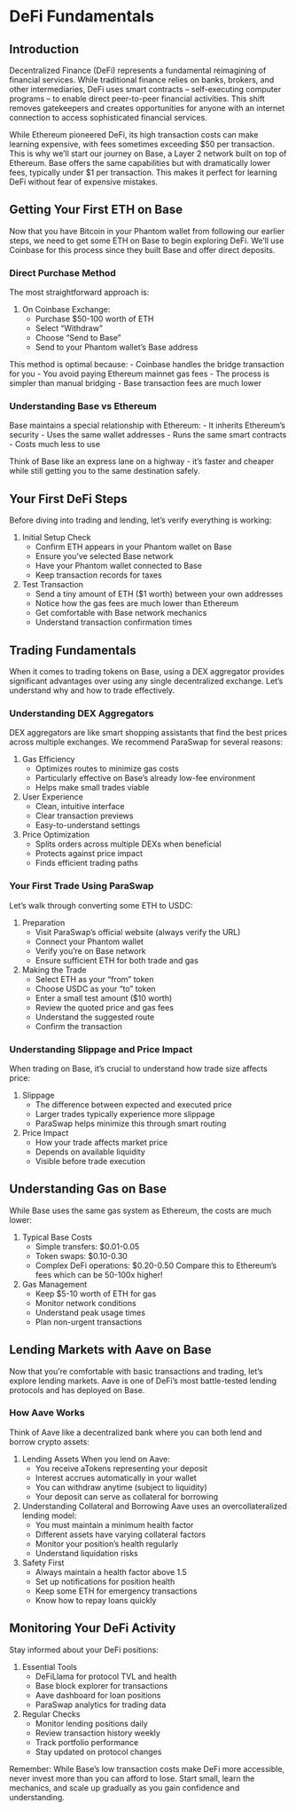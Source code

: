 # DeFi Fundamentals

## Introduction

Decentralized Finance (DeFi) represents a fundamental reimagining of financial services. While traditional finance relies on banks, brokers, and other intermediaries, DeFi uses smart contracts – self-executing computer programs – to enable direct peer-to-peer financial activities. This shift removes gatekeepers and creates opportunities for anyone with an internet connection to access sophisticated financial services.

While Ethereum pioneered DeFi, its high transaction costs can make learning expensive, with fees sometimes exceeding $50 per transaction. This is why we'll start our journey on Base, a Layer 2 network built on top of Ethereum. Base offers the same capabilities but with dramatically lower fees, typically under $1 per transaction. This makes it perfect for learning DeFi without fear of expensive mistakes.

## Getting Your First ETH on Base

Now that you have Bitcoin in your Phantom wallet from following our earlier steps, we need to get some ETH on Base to begin exploring DeFi. We'll use Coinbase for this process since they built Base and offer direct deposits.

### Direct Purchase Method

The most straightforward approach is:

1. On Coinbase Exchange:
   - Purchase $50-100 worth of ETH
   - Select "Withdraw"
   - Choose "Send to Base"
   - Send to your Phantom wallet's Base address

This method is optimal because:
- Coinbase handles the bridge transaction for you
- You avoid paying Ethereum mainnet gas fees
- The process is simpler than manual bridging
- Base transaction fees are much lower

### Understanding Base vs Ethereum

Base maintains a special relationship with Ethereum:
- It inherits Ethereum's security
- Uses the same wallet addresses
- Runs the same smart contracts
- Costs much less to use

Think of Base like an express lane on a highway - it's faster and cheaper while still getting you to the same destination safely.

## Your First DeFi Steps

Before diving into trading and lending, let's verify everything is working:

1. Initial Setup Check
   - Confirm ETH appears in your Phantom wallet on Base
   - Ensure you've selected Base network
   - Have your Phantom wallet connected to Base
   - Keep transaction records for taxes

2. Test Transaction
   - Send a tiny amount of ETH ($1 worth) between your own addresses
   - Notice how the gas fees are much lower than Ethereum
   - Get comfortable with Base network mechanics
   - Understand transaction confirmation times

## Trading Fundamentals

When it comes to trading tokens on Base, using a DEX aggregator provides significant advantages over using any single decentralized exchange. Let's understand why and how to trade effectively.

### Understanding DEX Aggregators

DEX aggregators are like smart shopping assistants that find the best prices across multiple exchanges. We recommend ParaSwap for several reasons:

1. Gas Efficiency
   - Optimizes routes to minimize gas costs
   - Particularly effective on Base's already low-fee environment
   - Helps make small trades viable

2. User Experience
   - Clean, intuitive interface
   - Clear transaction previews
   - Easy-to-understand settings

3. Price Optimization
   - Splits orders across multiple DEXs when beneficial
   - Protects against price impact
   - Finds efficient trading paths

### Your First Trade Using ParaSwap

Let's walk through converting some ETH to USDC:

1. Preparation
   - Visit ParaSwap's official website (always verify the URL)
   - Connect your Phantom wallet
   - Verify you're on Base network
   - Ensure sufficient ETH for both trade and gas

2. Making the Trade
   - Select ETH as your "from" token
   - Choose USDC as your "to" token
   - Enter a small test amount ($10 worth)
   - Review the quoted price and gas fees
   - Understand the suggested route
   - Confirm the transaction

### Understanding Slippage and Price Impact

When trading on Base, it's crucial to understand how trade size affects price:

1. Slippage
   - The difference between expected and executed price
   - Larger trades typically experience more slippage
   - ParaSwap helps minimize this through smart routing

2. Price Impact
   - How your trade affects market price
   - Depends on available liquidity
   - Visible before trade execution

## Understanding Gas on Base

While Base uses the same gas system as Ethereum, the costs are much lower:

1. Typical Base Costs
   - Simple transfers: $0.01-0.05
   - Token swaps: $0.10-0.30
   - Complex DeFi operations: $0.20-0.50
   Compare this to Ethereum's fees which can be 50-100x higher!

2. Gas Management
   - Keep $5-10 worth of ETH for gas
   - Monitor network conditions
   - Understand peak usage times
   - Plan non-urgent transactions

## Lending Markets with Aave on Base

Now that you're comfortable with basic transactions and trading, let's explore lending markets. Aave is one of DeFi's most battle-tested lending protocols and has deployed on Base.

### How Aave Works

Think of Aave like a decentralized bank where you can both lend and borrow crypto assets:

1. Lending Assets
When you lend on Aave:
   - You receive aTokens representing your deposit
   - Interest accrues automatically in your wallet
   - You can withdraw anytime (subject to liquidity)
   - Your deposit can serve as collateral for borrowing

2. Understanding Collateral and Borrowing
Aave uses an overcollateralized lending model:
   - You must maintain a minimum health factor
   - Different assets have varying collateral factors
   - Monitor your position's health regularly
   - Understand liquidation risks

3. Safety First
   - Always maintain a health factor above 1.5
   - Set up notifications for position health
   - Keep some ETH for emergency transactions
   - Know how to repay loans quickly

## Monitoring Your DeFi Activity

Stay informed about your DeFi positions:

1. Essential Tools
   - DeFiLlama for protocol TVL and health
   - Base block explorer for transactions
   - Aave dashboard for loan positions
   - ParaSwap analytics for trading data

2. Regular Checks
   - Monitor lending positions daily
   - Review transaction history weekly
   - Track portfolio performance
   - Stay updated on protocol changes

Remember: While Base's low transaction costs make DeFi more accessible, never invest more than you can afford to lose. Start small, learn the mechanics, and scale up gradually as you gain confidence and understanding.